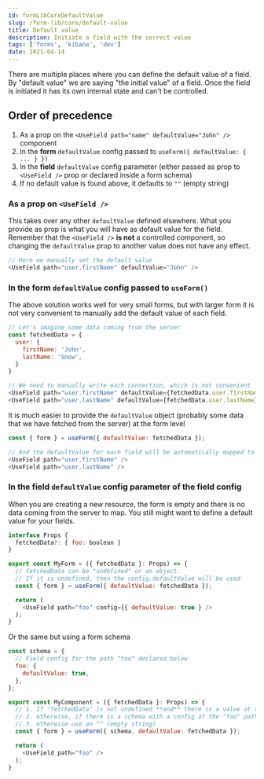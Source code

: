 ```yaml
---
id: formLibCoreDefaultValue
slug: /form-lib/core/default-value
title: Default value
description: Initiate a field with the correct value
tags: ['forms', 'kibana', 'dev']
date: 2021-04-14
---
```


There are multiple places where you can define the default value of a field. By "default value" we are saying "the initial value" of a field. Once the field is initiated it has its own internal state and can't be controlled.

## Order of precedence

1. As a prop on the `<UseField path="name" defaultValue="John" />` component
2. In the **form** `defaultValue` config passed to `useForm({ defaultValue: { ... } })`
3. In the **field** `defaultValue` config parameter (either passed as prop to `<UseField />` prop or declared inside a form schema)
4. If no default value is found above, it defaults to `""` (empty string)

### As a prop on `<UseField />`

This takes over any other `defaultValue` defined elsewhere. What you provide as prop is what you will have as default value for the field. Remember that the `<UseField />` **is not** a controlled component, so changing the `defaultValue` prop to another value does not have any effect.

```js
// Here we manually set the default value 
<UseField path="user.firstName" defaultValue="John" />
```

### In the form `defaultValue` config passed to `useForm()`

The above solution works well for very small forms, but with larger form it is not very convenient to manually add the default value of each field.

```js
// Let's imagine some data coming from the server
const fetchedData = {
  user: {
    firstName: 'John',
    lastName: 'Snow',
  }
}

// We need to manually write each connection, which is not convenient
<UseField path="user.firstName" defaultValue={fetchedData.user.firstName} />
<UseField path="user.lastName" defaultValue={fetchedData.user.lastName} />
```

It is much easier to provide the `defaultValue` object (probably some data that we have fetched from the server) at the form level

```js
const { form } = useForm({ defaultValue: fetchedData });

// And the defaultValue for each field will be automatically mapped to its paths
<UseField path="user.firstName" />
<UseField path="user.lastName" />
```

### In the field `defaultValue` config parameter of the field config

When you are creating a new resource, the form is empty and there is no data coming from the server to map. You still might want to define a default value for your fields.

```js
interface Props {
  fetchedData?: { foo: boolean }
}

export const MyForm = ({ fetchedData }: Props) => {
  // fetchedData can be "undefined" or an object.
  // If it is undefined, then the config.defaultValue will be used
  const { form } = useForm({ defaultValue: fetchedData });

  return (
    <UseField path="foo" config={{ defaultValue: true } />
  );
}
```

Or the same but using a form schema

```js
const schema = {
  // Field config for the path "foo" declared below
  foo: {
    defaultValue: true,
  },
};

export const MyComponent = ({ fetchedData }: Props) => {
  // 1. If "fetchedData" is not undefined **and** there is a value at the "foo" path, use it
  // 2. otherwise, if there is a schema with a config at the "foo" path, read its "defaultValue"
  // 3. otherwise use an "" (empty string)
  const { form } = useForm({ schema, defaultValue: fetchedData });

  return (
    <UseField path="foo" />
  );
}
```
